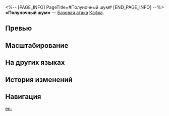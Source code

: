 <%-- [PAGE_INFO]
PageTitle=#Полуночный шум#
[END_PAGE_INFO] --%>
{{Навык Инфобокс
|Название         = Полуночный шум
|Изображение      = Навык Полуночный шум.png
|Персонаж         = Кафка
|Тип              = Базовая атака
|Тэг              = Одиночная атака
|УронСтойк        = 10
|ЭнергияГен       = 20
|Энергия          = 
|Длительность     = 
|Описание         = Наносит выбранному противнику электрический урон, равный {{Цвет|Выделенный|50%—110%}} от силы атаки Кафки.
|Свойство1        = 
|Масштабирование1 = 
}}
'''«Полуночный шум»''' — [[Базовая атака]] [[Кафка]].

==Превью==
{{Превью
|Файл = Полуночный шум Превью
}}

==Масштабирование==
{{Масштабирование навыка|тип=Базовая атака
|50%;60%;70%;80%;90%;100%;110%;120%;130%;140%
}}

==На других языках==
{{На других языках
|en   = Midnight Tumult
|zhs  = 夜间喧嚣不止
|zht  = 夜間喧囂不止
|ja   = {{Rubi|止|や}}まない{{Rubi|夜|よる}}の{{Rubi|喧騒|けんそう}}
|ko   = 소란스러운 밤
|es   = Tumulto a medianoche
|fr   = Tumulte de minuit
|ru   = Полуночный шум
|th   = Midnight Tumult
|vi   = Náo Động Giữa Đêm
|de   = Mitternächtlicher Tumult
|id   = Midnight Tumult
|pt   = Tumulto da Meia-noite
}}

==История изменений==
{{История изменений|3.5}}

==Навигация==
{{Навык Навбокс|Кафка}}

[[en:]]